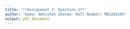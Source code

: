 ```yaml
---
title: '**Assignment 2: Question 1**'
author: 'Name: Abhishek Sharma  Roll Number: MDS202204'
output: pdf_document
---
```

  


```{=latex}
PART-1:\\\\
  The necessary conditions are:\\\\
  1. $P(X=i) = a*r^i, i= 1,2,3\dots $\\
  2. $a\le1$\\
  3. $0 \le r \le 1$\\
  4. $a = 1-r$ \\

```


```{=latex}
PART-2:\\\\
  The idea is to use ratio test on E$[X]$ and Var$(X)$ :\\
  
  $$E[X] = \sum_{n=0}^\infty n*a*r^n = \sum_{n=0}^\infty a_n$$\\
  
  now, $$\lim_{n\to\infty}\left|\frac{a_{n+1}}{a_n}\right| = \lim_{n\to\infty}\frac{(n+1)*a*r^{n+1}}{(n)*a*r^{n}} = r<1$$
  So, by ratio test, E$[X]$ exists!\\
  
  $$\text{Var}[X] = \sum_{n=0}^\infty (n-E[X])*a*r^n = \sum_{n=0}^\infty a_n$$\\
  
  now, $$\lim_{n\to\infty}\left|\frac{a_{n+1}}{a_n}\right| = \lim_{n\to\infty}\frac{(n+1-E[X])*a*r^{n+1}}{(n-E[X])*a*r^{n}} = r<1$$
  So, by ratio test, Var$[X]$ exists!\\

```


```{=latex}
PART-3:\\\\
  
  $$E[X] = \sum_{n=0}^\infty n*a*r^n = a*r\left[\frac{d}{dr}\sum_{n=0}^\infty r^n \right] = \frac{r}{1-r}$$\\
  
  $$E[X^2] = \sum_{n=0}^\infty n^2*a*r^n = a*r*\frac{d}{dr}\left[r\left[\frac{d}{dr}\sum_{n=0}^\infty r^n \right]\right] = \frac{r(1+r)}{(1-r)^2}$$\\
  
  $\implies \text{Var}(X) = \dfrac{r}{(1-r)^2}$

```


```{=latex}
PART-4:\\\\
  
  From the data, we can see that sample mean is $1.5$ and the number of data points is $380$.
  Hence, for method of moments estimate of $ r$, we have $$\frac{\hat{r}}{(1-\hat{r})} = 1.5 \implies \hat{r} = 0.6$$\\
  
  $$\implies P(X \ge 1) = 1-P(X=0) = \hat{ r } = 0.6 $$
  $$\text{ and }$$
  $$P(1 \le X < 4 ) = P(X=1)+P(X=2)+P(X=3) = ( 1-\hat{r} )( \hat{r} )( 1 + \hat{r} + \hat{r}^2 ) = 0.4704$$
  

```


```{=latex}
PART-5:\\\\
  
  Now, we assume that $X \sim Poisson( \lambda )$\\
  
  From the data, we can see that sample mean is $1.5$ and the number of data points is 380.
  Hence, the method of moments estimate for $\lambda$ is $$  \hat{\lambda} = 1.5$$\\
  
  $$\implies P(X \ge 1) = 1-P(X=0) =1- e^{ -\hat{ \lambda } } = 0.7768 $$
  $$\text{ and }$$
  $$P(1 \le X < 4 ) = P(X=1)+P(X=2)+P(X=3) = 0.7112$$
  

```


```{=latex}
PART-6:\\\\
  
  We have to find a model for number of goals scored in a fixed amount of time, which can be thought of as number of arrivals in a fixed amount of time. For such a scenario, i believe, it is best to use a possion probability model.\\\\

```


```{=latex}
PART-7:\\\\
  
  Let $f(r)$ be the probability model defined using the geometric sequence $S = \{a, ar, ar^2,\cdots \}$
  $$\implies \text{ if }  X_1, X_2, \cdots X_n\stackrel{ i.i.d }\sim f(r) \text{ then, } \text{likelihood of r is } L(r) = \prod_{i=1}^n ar^{X_i} $$
  $$\text{ and }$$
  $$\implies \text{ if }  X_1, X_2, \cdots X_n\stackrel{ i.i.d }\sim Poisson(\lambda) \text{ then, } \text{likelihood of } \lambda \text{ is } L(\lambda) = \prod_{i=1}^n \dfrac{ {e^{-\lambda}\lambda}^{X_i}}{X_i!}$$
```



